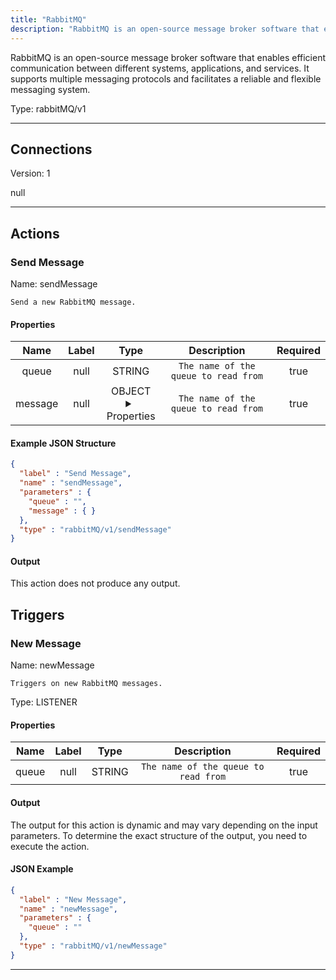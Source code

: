 ```yaml
---
title: "RabbitMQ"
description: "RabbitMQ is an open-source message broker software that enables efficient communication between different systems, applications, and services. It supports multiple messaging protocols and facilitates a reliable and flexible messaging system."
---
```


RabbitMQ is an open-source message broker software that enables efficient communication between different systems, applications, and services. It supports multiple messaging protocols and facilitates a reliable and flexible messaging system.



Type: rabbitMQ/v1

<hr />



## Connections

Version: 1

null



<hr />



## Actions


### Send Message
Name: sendMessage

`Send a new RabbitMQ message.`

#### Properties

|      Name       |      Label     |     Type     |     Description     | Required |
|:---------------:|:--------------:|:------------:|:-------------------:|:--------:|
| queue | null | STRING | `The name of the queue to read from` | true |
| message | null | OBJECT <details> <summary> Properties </summary> &#123;&#125; </details> | `The name of the queue to read from` | true |

#### Example JSON Structure
```json
{
  "label" : "Send Message",
  "name" : "sendMessage",
  "parameters" : {
    "queue" : "",
    "message" : { }
  },
  "type" : "rabbitMQ/v1/sendMessage"
}
```

#### Output

This action does not produce any output.






## Triggers


### New Message
Name: newMessage

`Triggers on new RabbitMQ messages.`

Type: LISTENER

#### Properties

|      Name       |      Label     |     Type     |     Description     | Required |
|:---------------:|:--------------:|:------------:|:-------------------:|:--------:|
| queue | null | STRING | `The name of the queue to read from` | true |


#### Output

The output for this action is dynamic and may vary depending on the input parameters. To determine the exact structure of the output, you need to execute the action.

#### JSON Example
```json
{
  "label" : "New Message",
  "name" : "newMessage",
  "parameters" : {
    "queue" : ""
  },
  "type" : "rabbitMQ/v1/newMessage"
}
```


<hr />

